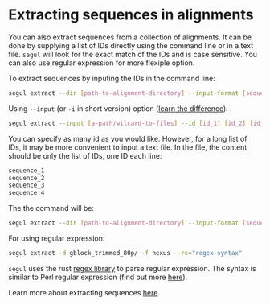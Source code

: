 # Extracting sequences in alignments

You can also extract sequences from a collection of alignments. It can be done by supplying a list of IDs directly using the command line or in a text file. `segul` will look for the exact match of the IDs and is case sensitive. You can also use regular expression for more flexiple option.

To extract sequences by inputing the IDs in the command line:

```bash
segul extract --dir [path-to-alignment-directory] --input-format [sequence-format-keyword] --id [id_1] [id_2] [id_3]
```

Using `--input` (or `-i` in short version) option ([learn the difference](https://github.com/hhandika/segul/wiki/4.-Command-Options#input-options)):

```bash
segul extract --input [a-path/wilcard-to-files] --id [id_1] [id_2] [id_3]
```

You can specify as many id as you would like. However, for a long list of IDs, it may be more convenient to input a text file. In the file, the content should be only the list of IDs, one ID each line:

```bash
sequence_1
sequence_2
sequence_3
sequence_4
```

The the command will be:

```bash
segul extract --dir [path-to-alignment-directory] --input-format [sequence-format-keyword] --file [path-to-text-file]
```

For using regular expression:

```bash
segul extract -d gblock_trimmed_80p/ -f nexus --re="regex-syntax"
```

`segul` uses the rust [regex library](https://docs.rs/regex/1.5.4/regex/) to parse regular expression. The syntax is similar to Perl regular expression (find out more [here](https://docs.rs/regex/1.5.4/regex/)).

Learn more about extracting sequences [here](https://github.com/hhandika/segul/wiki/5.-Usages#extracting-sequences-in-alignments).
